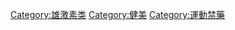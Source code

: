 {{Commonscat|Anabolic-androgenic steroids}}

[[Category:雄激素类|Category:雄激素类]]
[[Category:健美|Category:健美]]
[[Category:運動禁藥|Category:運動禁藥]]